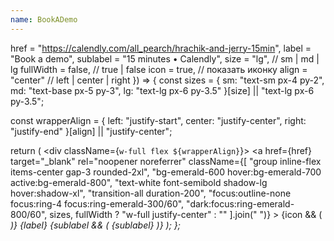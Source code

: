 ```yaml
---
name: BookADemo
---
```

  href = "https://calendly.com/all_pearch/hrachik-and-jerry-15min",
  label = "Book a demo",
  sublabel = "15 minutes • Calendly",
  size = "lg",            // sm | md | lg
  fullWidth = false,      // true | false
  icon = true,            // показать иконку
  align = "center"        // left | center | right
}) => {
  const sizes = {
    sm: "text-sm px-4 py-2",
    md: "text-base px-5 py-3",
    lg: "text-lg px-6 py-3.5"
  }[size] || "text-lg px-6 py-3.5";

  const wrapperAlign = {
    left: "justify-start",
    center: "justify-center",
    right: "justify-end"
  }[align] || "justify-center";

  return (
    <div className={`w-full flex ${wrapperAlign}`}>
      <a
        href={href}
        target="_blank"
        rel="noopener noreferrer"
        className={[
          "group inline-flex items-center gap-3 rounded-2xl",
          "bg-emerald-600 hover:bg-emerald-700 active:bg-emerald-800",
          "text-white font-semibold shadow-lg hover:shadow-xl",
          "transition-all duration-200",
          "focus:outline-none focus:ring-4 focus:ring-emerald-300/60",
          "dark:focus:ring-emerald-800/60",
          sizes,
          fullWidth ? "w-full justify-center" : ""
        ].join(" ")}
      >
        {icon && (
          <i className="fa-solid fa-calendar text-xl group-hover:scale-105 transition-transform" />
        )}
        <span className="leading-tight">
          {label}
          {sublabel && (
            <span className="block text-white/80 text-xs font-normal">
              {sublabel}
            </span>
          )}
        </span>
        <i className="fa-solid fa-arrow-right ml-1 opacity-80 group-hover:translate-x-0.5 transition-transform" />
      </a>
    </div>
  );
};